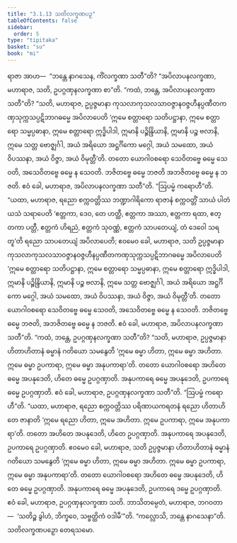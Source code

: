 ```yaml
---
title: "3.1.13 သတိလက္ခဏပဉှ"
tableOfContents: false
sidebar:
  order: 5
type: "tipitaka"
basket: "su"
book: "mi"
---
```



<DynamicBreadcrumb />

<Division number="36" book="mi">

<Paragraph number="157" book="mi">
ရာဇာ အာဟ—  “ဘန္တေ နာဂသေန, ကိံလက္ခဏာ သတီ”တိ? “အပိလာပနလက္ခဏာ, မဟာရာဇ, သတိ, ဥပဂ္ဂဏှနလက္ခဏာ စာ”တိ. “ကထံ, ဘန္တေ, အပိလာပနလက္ခဏာ သတီ”တိ? “သတိ, မဟာရာဇ, ဥပ္ပဇ္ဇမာနာ ကုသလာကုသလသာဝဇ္ဇာနဝဇ္ဇဟီနပ္ပဏီတကဏှသုက္ကသပ္ပဋိဘာဂဓမ္မေ အပိလာပေတိ ‘ဣမေ စတ္တာရော သတိပဋ္ဌာနာ, ဣမေ စတ္တာရော သမ္မပ္ပဓာနာ, ဣမေ စတ္တာရော ဣဒ္ဓိပါဒါ, ဣမာနိ ပဉ္စိန္ဒြိယာနိ, ဣမာနိ ပဉ္စ ဗလာနိ, ဣမေ သတ္တ ဗောဇ္ဈင်္ဂါ, အယံ အရိယော အဋ္ဌင်္ဂိကော မဂ္ဂေါ, အယံ သမထော, အယံ ဝိပဿနာ, အယံ ဝိဇ္ဇာ, အယံ ဝိမုတ္တီ’တိ. တတော ယောဂါဝစရော သေဝိတဗ္ဗေ ဓမ္မေ သေဝတိ, အသေဝိတဗ္ဗေ ဓမ္မေ န သေဝတိ. ဘဇိတဗ္ဗေ ဓမ္မေ ဘဇတိ အဘဇိတဗ္ဗေ ဓမ္မေ န ဘဇတိ. ဧဝံ ခေါ, မဟာရာဇ, အပိလာပနလက္ခဏာ သတီ”တိ.
</Paragraph>

<Paragraph number="158" book="mi">
“ဩပမ္မံ ကရောဟီ”တိ. “ယထာ, မဟာရာဇ, ရညော စက္ကဝတ္တိဿ ဘဏ္ဍာဂါရိကော ရာဇာနံ စက္ကဝတ္တိံ သာယံ ပါတံ ယသံ သရာပေတိ ‘ဧတ္တကာ, ဒေဝ, တေ ဟတ္ထီ, ဧတ္တကာ အဿာ, ဧတ္တကာ ရထာ, ဧတ္တကာ ပတ္တီ, ဧတ္တကံ ဟိရညံ, ဧတ္တကံ သုဝဏ္ဏံ, ဧတ္တကံ သာပတေယျံ, တံ ဒေဝေါ သရတူ’တိ ရညော သာပတေယျံ အပိလာပေတိ; ဧဝမေဝ ခေါ, မဟာရာဇ, သတိ ဥပ္ပဇ္ဇမာနာ ကုသလာကုသလသာဝဇ္ဇာနဝဇ္ဇဟီနပ္ပဏီတကဏှသုက္ကသပ္ပဋိဘာဂဓမ္မေ အပိလာပေတိ ‘ဣမေ စတ္တာရော သတိပဋ္ဌာနာ, ဣမေ စတ္တာရော သမ္မပ္ပဓာနာ, ဣမေ စတ္တာရော ဣဒ္ဓိပါဒါ, ဣမာနိ ပဉ္စိန္ဒြိယာနိ, ဣမာနိ ပဉ္စ ဗလာနိ, ဣမေ သတ္တ ဗောဇ္ဈင်္ဂါ, အယံ အရိယော အဋ္ဌင်္ဂိကော မဂ္ဂေါ, အယံ သမထော, အယံ ဝိပဿနာ, အယံ ဝိဇ္ဇာ, အယံ ဝိမုတ္တီ’တိ. တတော ယောဂါဝစရော သေဝိတဗ္ဗေ ဓမ္မေ သေဝတိ, အသေဝိတဗ္ဗေ ဓမ္မေ န သေဝတိ. ဘဇိတဗ္ဗေ ဓမ္မေ ဘဇတိ, အဘဇိတဗ္ဗေ ဓမ္မေ န ဘဇတိ. ဧဝံ ခေါ, မဟာရာဇ, အပိလာပနလက္ခဏာ သတီ”တိ.
</Paragraph>

<Paragraph number="159" book="mi">
“ကထံ, ဘန္တေ, ဥပဂ္ဂဏှနလက္ခဏာ သတီ”တိ? “သတိ, မဟာရာဇ, ဥပ္ပဇ္ဇမာနာ ဟိတာဟိတာနံ ဓမ္မာနံ ဂတိယော သမနွေတိ ‘ဣမေ ဓမ္မာ ဟိတာ, ဣမေ ဓမ္မာ အဟိတာ. ဣမေ ဓမ္မာ ဥပကာရာ, ဣမေ ဓမ္မာ အနုပကာရာ’တိ. တတော ယောဂါဝစရော အဟိတေ ဓမ္မေ အပနုဒေတိ, ဟိတေ ဓမ္မေ ဥပဂ္ဂဏှာတိ. အနုပကာရေ ဓမ္မေ အပနုဒေတိ, ဥပကာရေ ဓမ္မေ ဥပဂ္ဂဏှာတိ. ဧဝံ ခေါ, မဟာရာဇ, ဥပဂ္ဂဏှနလက္ခဏာ သတီ”တိ.
</Paragraph>

<Paragraph number="160" book="mi">
“ဩပမ္မံ ကရောဟီ”တိ. “ယထာ, မဟာရာဇ, ရညော စက္ကဝတ္တိဿ ပရိဏာယကရတနံ ရညော ဟိတာဟိတေ ဇာနာတိ ‘ဣမေ ရညော ဟိတာ, ဣမေ အဟိတာ. ဣမေ ဥပကာရာ, ဣမေ အနုပကာရာ’တိ. တတော အဟိတေ အပနုဒေတိ, ဟိတေ ဥပဂ္ဂဏှာတိ. အနုပကာရေ အပနုဒေတိ, ဥပကာရေ ဥပဂ္ဂဏှာတိ. ဧဝမေဝ ခေါ, မဟာရာဇ, သတိ ဥပ္ပဇ္ဇမာနာ ဟိတာဟိတာနံ ဓမ္မာနံ ဂတိယော သမနွေတိ ‘ဣမေ ဓမ္မာ ဟိတာ, ဣမေ ဓမ္မာ အဟိတာ. ဣမေ ဓမ္မာ ဥပကာရာ, ဣမေ ဓမ္မာ အနုပကာရာ’တိ. တတော ယောဂါဝစရော အဟိတေ ဓမ္မေ အပနုဒေတိ, ဟိတေ ဓမ္မေ ဥပဂ္ဂဏှာတိ. အနုပကာရေ ဓမ္မေ အပနုဒေတိ, ဥပကာရေ ဒမ္မေ ဥပဂ္ဂဏှာတိ. ဧဝံ ခေါ, မဟာရာဇ, ဥပဂ္ဂဏှနလက္ခဏာ သတိ. ဘာသိတမ္ပေတံ, မဟာရာဇ, ဘဂဝတာ—  ‘သတိဉ္စ ခွါဟံ, ဘိက္ခဝေ, သဗ္ဗတ္ထိကံ ဝဒါမီ’”တိ.
</Paragraph>

<Paragraph number="161" book="mi">
“ကလ္လောသိ, ဘန္တေ နာဂသေနာ”တိ.

</Paragraph>
</Division>

<Paragraph number="162" type="center" book="mi">
သတိလက္ခဏပဉှော တေရသမော.
</Paragraph>